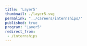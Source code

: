 ---
title: 'Layer5'
thumbnail: ./layer5.svg
permalink: "../careers/internships/"
published: true
program: "Layer5"
redirect_from:
 - /internships
---
